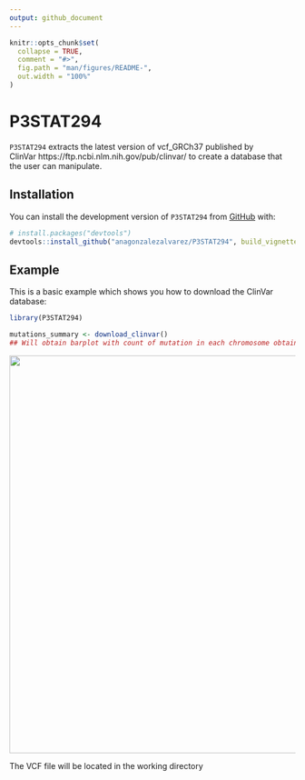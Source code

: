 ```yaml
---
output: github_document
---
```


<!-- README.md is generated from README.Rmd. Please edit that file -->

```r
knitr::opts_chunk$set(
  collapse = TRUE,
  comment = "#>",
  fig.path = "man/figures/README-",
  out.width = "100%"
)
```

# P3STAT294

<!-- badges: start -->
<!-- badges: end -->


`P3STAT294` extracts the latest version of vcf_GRCh37 published by  
ClinVar https://ftp.ncbi.nlm.nih.gov/pub/clinvar/ to create a database that the user can manipulate.

## Installation

You can install the development version of `P3STAT294` from [GitHub](https://github.com/) with:

``` r
# install.packages("devtools")
devtools::install_github("anagonzalezalvarez/P3STAT294", build_vignettes = TRUE)
```

## Example

This is a basic example which shows you how to download the ClinVar database:

```r
library(P3STAT294)

mutations_summary <- download_clinvar()
## Will obtain barplot with count of mutation in each chromosome obtained from the latest version of Clinvar's vcf_GRCh37
```

![](./plotchrom.png){width=700px}

The VCF file will be located in the working directory 

